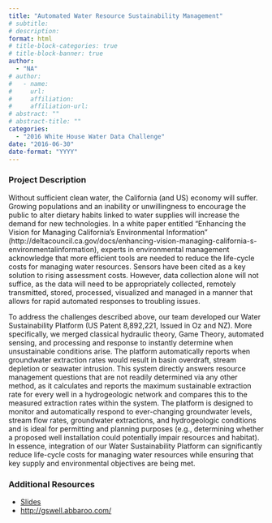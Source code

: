 ```yaml
---
title: "Automated Water Resource Sustainability Management"
# subtitle: 
# description: 
format: html
# title-block-categories: true
# title-block-banner: true
author: 
  - "NA"
# author:
#   - name: 
#     url: 
#     affiliation: 
#     affiliation-url:
# abstract: ""
# abstract-title: ""
categories: 
  - "2016 White House Water Data Challenge"
date: "2016-06-30"
date-format: "YYYY"
---
```


<!-- COMMENT
## params_NOTUSED-proj_title

#### Year: params_NOTUSED-year

#### Topics: params_NOTUSED-topics

#### Awards: params_NOTUSED-awards

#### Team Members: params_NOTUSED-team_members
UNCOMMENT -->

### Project Description

Without sufficient clean water, the California (and US) economy will suffer. Growing populations and an inability or unwillingness to encourage the public to alter dietary habits linked to water supplies will increase the demand for new technologies. In a white paper entitled “Enhancing the Vision for Managing California’s Environmental Information” (http://deltacouncil.ca.gov/docs/enhancing-vision-managing-california-s-environmentalinformation), experts in environmental management acknowledge that more efficient tools are needed to reduce the life-cycle costs for managing water resources. Sensors have been cited as a key solution to rising assessment costs. However, data collection alone will not suffice, as the data will need to be appropriately collected, remotely transmitted, stored, processed, visualized and managed in a manner that allows for rapid automated responses to troubling issues.

To address the challenges described above, our team developed our Water Sustainability Platform (US Patent 8,892,221, Issued in Oz and NZ). More specifically, we merged classical hydraulic theory, Game Theory, automated sensing, and processing and response to instantly determine when unsustainable conditions arise. The platform automatically reports when groundwater extraction rates would result in basin overdraft, stream depletion or seawater intrusion. This system directly answers resource management questions that are not readily determined via any other method, as it calculates and reports the maximum sustainable extraction rate for every well in a hydrogeologic network and compares this to the measured extraction rates within the system. The platform is designed to monitor and automatically respond to ever-changing groundwater levels, stream flow rates, groundwater extractions, and hydrogeologic conditions and is ideal for permitting and planning purposes (e.g., determining whether a proposed well installation could potentially impair resources and habitat). In essence, integration of our Water Sustainability Platform can significantly reduce life-cycle costs for managing water resources while ensuring that key supply and environmental objectives are being met.

### Additional Resources

- [Slides](https://drive.google.com/open?id=0B5n4IeHrVBinRllSY004WFd4X0U)
- <http://gswell.abbaroo.com/>
